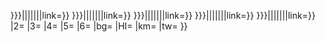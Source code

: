 <includeonly>{{BSrow-2
|1={{BS-overlap|{{{PX|x{{BSpx}}}}}|{{{1|}}}|{{{O1|}}}|{{{O12|}}}|{{{O13|}}}|{{{O14|}}}|{{{O15|}}}|link={{{L1|}}}}}
{{BS-overlap|{{{PX3|{{#if: {{{PX|}}}|{{{PX}}}|x{{BSpx}}}}}}}|{{{2|}}}|{{{O2|}}}|{{{O22|}}}|{{{O23|}}}|{{{O24|}}}|{{{O25|}}}|link={{{L2|}}}}}
{{BS-overlap|{{{PX3|{{#if: {{{PX|}}}|{{{PX}}}|x{{BSpx}}}}}}}|{{{3|}}}|{{{O3|}}}|{{{O32|}}}|{{{O33|}}}|{{{O34|}}}|{{{O35|}}}|link={{{L3|}}}}}
{{BS-overlap|{{{PX4|{{#if: {{{PX|}}}|{{{PX}}}|x{{BSpx}}}}}}}|{{{4|}}}|{{{O4|}}}|{{{O42|}}}|{{{O43|}}}|{{{O44|}}}|{{{O45|}}}|link={{{L4|}}}}}
{{BS-overlap|{{{PX5|{{#if: {{{PX|}}}|{{{PX}}}|x{{BSpx}}}}}}}|{{{5|}}}|{{{O5|}}}|{{{O52|}}}|{{{O53|}}}|{{{O54|}}}|{{{O55|}}}|link={{{L5|}}}}}
{{BS-overlap|{{{PX6|{{#if: {{{PX|}}}|{{{PX}}}|x{{BSpx}}}}}}}|{{{6|}}}|{{{O6|}}}|{{{O62|}}}|{{{O63|}}}|{{{O64|}}}|{{{O65|}}}|link={{{L6|}}}}}
|2={{{7|}}}
|3={{{8|}}}
|4={{{9|}}}
|5={{{10|}}}
|6={{{11|}}}
|bg={{{bg|}}}
|HI={{{HI|}}}
|km={{{km|}}}
|tw={{{tw|}}}
}}</includeonly><noinclude>
{{doc|Template:BS-2/doc}}
</noinclude>